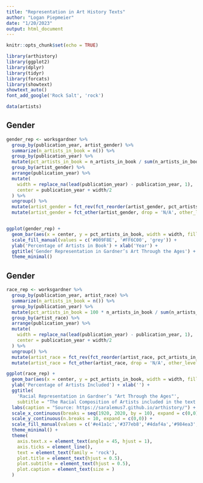 ```yaml
---
title: "Representation in Art History Texts"
author: "Logan Piepmeier"
date: "1/20/2023"
output: html_document
---
```


```r
knitr::opts_chunk$set(echo = TRUE)
```

```r
library(arthistory)
library(ggplot2)
library(dplyr)
library(tidyr)
library(forcats)
library(showtext)
showtext_auto()
font_add_google('Rock Salt', 'rock')

data(artists)

```

## Gender

```r
gender_rep <- worksgardner %>%
  group_by(publication_year, artist_gender) %>%
  summarize(n_artists_in_book = n()) %>% 
  group_by(publication_year) %>%
  mutate(pct_artists_in_book = n_artists_in_book / sum(n_artists_in_book)) %>%
  group_by(artist_gender) %>% 
  arrange(publication_year) %>% 
  mutate(
    width = replace_na(lead(publication_year) - publication_year, 1),
    center = publication_year + width/2
  ) %>%
  ungroup() %>% 
  mutate(artist_gender = fct_rev(fct_reorder(artist_gender, pct_artists_in_book))) %>%
  mutate(artist_gender = fct_other(artist_gender, drop = 'N/A', other_level = 'Artist Unknown/Unspecified')) 


ggplot(gender_rep) + 
  geom_bar(aes(x = center, y = pct_artists_in_book, width = width, fill = artist_gender), stat = 'identity') + 
  scale_fill_manual(values = c('#009F8E', '#FF6C00', 'grey')) + 
  ylab('Percentage of Artists in Book') + xlab('Year') + 
  ggtitle('Gender Representation in Gardner’s Art Through the Ages') +
  theme_minimal()
```


## Gender

```r
race_rep <- worksgardner %>%
  group_by(publication_year, artist_race) %>%
  summarize(n_artists_in_book = n()) %>% 
  group_by(publication_year) %>%
  mutate(pct_artists_in_book = 100 * n_artists_in_book / sum(n_artists_in_book)) %>%
  group_by(artist_race) %>% 
  arrange(publication_year) %>% 
  mutate(
    width = replace_na(lead(publication_year) - publication_year, 1),
    center = publication_year + width/2
  ) %>%
  ungroup() %>% 
  mutate(artist_race = fct_rev(fct_reorder(artist_race, pct_artists_in_book))) %>%
  mutate(artist_race = fct_other(artist_race, drop = 'N/A', other_level = 'Artist Unknown/Unspecified')) 

ggplot(race_rep) + 
  geom_bar(aes(x = center, y = pct_artists_in_book, width = width, fill = artist_race), stat = 'identity') + 
  ylab('Percentage of Artists Included') + xlab('') + 
  ggtitle(
    'Racial Representation in Gardner’s "Art Through the Ages"', 
    subtitle = "The Racial Composition of Artists included in the text's current edition througout time") +
  labs(caption = "Source: https://saralemus7.github.io/arthistory/") + 
  scale_x_continuous(breaks = seq(1920, 2020, by = 10), expand = c(0,0)) +
  scale_y_continuous(n.breaks = 10, expand = c(0,0)) +
  scale_fill_manual(values = c('#e41a1c','#377eb8','#4daf4a','#984ea3','#ff7f00', 'grey'), name = 'Artist Race') + 
  theme_minimal() + 
  theme(
    axis.text.x = element_text(angle = 45, hjust = 1),
    axis.ticks = element_line(),
    text = element_text(family = 'rock'),
    plot.title = element_text(hjust = 0.5),
    plot.subtitle = element_text(hjust = 0.5),
    plot.caption = element_text(size = )
  ) 

```
  